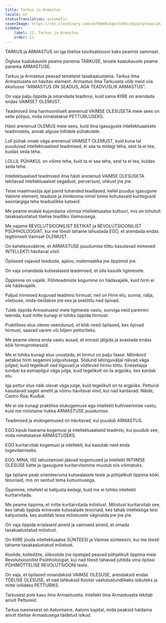 ```yaml
---
title: Tarkus ja Armastus
locale: et
statusTranslation: automatic
coverImage: https://res.cloudinary.com/xmfm6mhw3gwctndtcubgx2rptnae/image/upload/v1740337243/small_cover_educacion_fundamental_a051170f1c.webp
sidebar:
    label: 11. Tarkus ja Armastus
    order: 11
---
```

TARKUS ja ARMASTUS on iga tõelise tsivilisatsiooni kaks peamist sammast.

Õigluse kaalukausile peame panema TARKUSE, teisele kaalukausile peame panema ARMASTUSE.

Tarkus ja Armastus peavad teineteist tasakaalustama. Tarkus ilma Armastuseta on hävitav element. Armastus ilma Tarkuseta võib meid viia eksitusse "ARMASTUS ON SEADUS, AGA TEADVUSLIK ARMASTUS".

On vaja palju õppida ja omandada teadmisi, kuid sama KIIRE on arendada endas VAIMSET OLEMUST.

Teadmised ilma harmooniliselt arenenud VAIMSE OLESUSETA meie sees on selle põhjus, mida nimetatakse PETTURLUSEKS.

Hästi arenenud OLEMUS meie sees, kuid ilma igasuguste intellektuaalsete teadmisteta, annab alguse lollidele pühakutele.

Loll pühak omab väga arenenud VAIMSET OLEMUST, kuid kuna tal puuduvad intellektuaalsed teadmised, ei saa ta midagi teha, sest ta ei tea, kuidas seda teha.

LOLLIL PÜHAKUL on võime teha, kuid ta ei saa teha, sest ta ei tea, kuidas seda teha.

Intellektuaalsed teadmised ilma hästi arenenud VAIMSE OLESUSETA tekitavad intellektuaalset segadust, perversust, uhkust jne jne.

Teise maailmasõja ajal panid tuhanded teadlased, kellel puudus igasugune Vaimne element, teaduse ja inimkonna nimel toime kohutavaid kuritegusid eesmärgiga teha teaduslikke katseid.

Me peame endale kujundama võimsa intellektuaalse kultuuri, mis on tohutult tasakaalustatud tõelise teadliku Vaimsusega.

Me vajame REVOLUTSIOONILIST EETIKAT ja REVOLUTSIOONILIST PSÜHHOLOOGIAT, kui me tõesti tahame lahustada EGO, et arendada endas legitiimselt Vaimset OLEMUST.

On kahetsusväärne, et ARMASTUSE puudumise tõttu kasutavad inimesed INTELLEKTI hävitaval viisil.

Õpilased vajavad teaduste, ajaloo, matemaatika jne õppimist jne.

On vaja omandada kutsealased teadmised, et olla kasulik ligimesele.

Õppimine on vajalik. Põhiteadmiste kogumine on hädavajalik, kuid hirm ei ole hädavajalik.

Paljud inimesed koguvad teadmisi hirmust; neil on Hirm elu, surma, nälja, viletsuse, mida-öeldakse jne ees ja seetõttu nad õpivad.

Tuleb õppida Armastusest meie ligimeste vastu, sooviga neid paremini teenida, kuid mitte kunagi ei tohiks õppida hirmust.

Praktilises elus oleme veendunud, et kõik need õpilased, kes õpivad hirmust, saavad varem või hiljem petturiteks.

Me peame olema enda vastu ausad, et ennast jälgida ja avastada endas kõik hirmuprotsessid.

Me ei tohiks kunagi elus unustada, et hirmul on palju faase. Mõnikord aetakse hirm segamini julgustusega. Sõdurid lahinguväljal näivad väga julged, kuid tegelikult nad liiguvad ja võitlevad hirmu tõttu. Enesetapja tundub ka esmapilgul väga julge, kuid tegelikult on ta argpüks, kes kardab elu.

Iga pettur elus näib olevat väga julge, kuid tegelikult on ta argpüks. Petturid kasutavad sageli ametit ja võimu hävitaval viisil, kui nad kardavad. Näide; Castro Rúa; Kuubal.

Me ei ole kunagi praktilise elukogemuse ega intellekti kultiveerimise vastu, kuid me mõistame hukka ARMASTUSE puudumise.

Teadmised ja elukogemused on hävitavad, kui puudub ARMASTUS.

EGO kipub haarama kogemusi ja intellektuaalseid teadmisi, kui puudub see, mida nimetatakse ARMASTUSEKS.

EGO kuritarvitab kogemusi ja intellekti, kui kasutab neid enda tugevdamiseks.

EGO, MINA, ISE lahustamisel jäävad kogemused ja Intellekt INTIIMSE OLESUSE kätte ja igasugune kuritarvitamine muutub siis võimatuks.

Iga õpilane peab orienteeruma kutsealasele teele ja põhjalikult õppima kõiki teooriaid, mis on seotud tema kutsumusega.

Õppimine, intellekt ei kahjusta kedagi, kuid me ei tohiks intellekti kuritarvitada.

Me peame õppima, et mitte kuritarvitada mõistust. Mõistust kuritarvitab see, kes tahab õppida erinevate kutsealade teooriaid, kes tahab intellektiga teisi kahjustada, kes avaldab teise mõistusele vägivalda jne jne jne.

On vaja õppida erialaseid aineid ja vaimseid aineid, et omada tasakaalustatud mõistust.

On KIIRE jõuda intellektuaalse SÜNTEESI ja Vaimse sünteesini, kui me tõesti tahame tasakaalustatud mõistust.

Koolide, kolledžite, ülikoolide jne õpetajad peavad põhjalikult õppima meie Revolutsioonilist Psühholoogiat, kui nad tõesti tahavad juhtida oma õpilasi PÕHIMÕTTELISE REVOLUTSIOONI teele.

On vaja, et õpilased omandaksid VAIMSE OLESUSE, arendaksid endas TÕELISE OLESUSE, et nad lahkuksid Koolist vastutustundlikeks isikuteks ja mitte lollideks PETTURIKS.

Tarkusest pole kasu ilma Armastuseta. Intellekt ilma Armastuseta tekitab ainult Pettureid.

Tarkus iseenesest on Aatomiaine, Aatomi kapital, mida peaksid haldama ainult tõelise Armastusega täidetud isikud.

